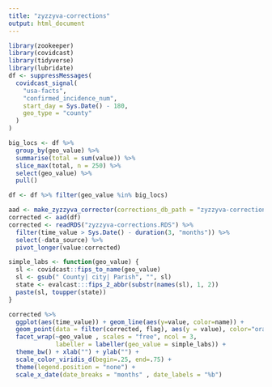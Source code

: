 ```yaml
---
title: "zyzzyva-corrections"
output: html_document
---
```


```r
library(zookeeper)
library(covidcast)
library(tidyverse)
library(lubridate)
df <- suppressMessages(
  covidcast_signal(
    "usa-facts",
    "confirmed_incidence_num",
    start_day = Sys.Date() - 180,
    geo_type = "county"
  )
)

big_locs <- df %>% 
  group_by(geo_value) %>%
  summarise(total = sum(value)) %>%
  slice_max(total, n = 250) %>% 
  select(geo_value) %>%
  pull()

df <- df %>% filter(geo_value %in% big_locs)

aad <- make_zyzzyva_corrector(corrections_db_path = "zyzzyva-corrections.RDS")
corrected <- aad(df)
corrected <- readRDS("zyzzyva-corrections.RDS") %>%
  filter(time_value > Sys.Date() - duration(3, "months")) %>%
  select(-data_source) %>%
  pivot_longer(value:corrected)

simple_labs <- function(geo_value) {
  sl <- covidcast::fips_to_name(geo_value)
  sl <- gsub(" County| city| Parish", "", sl)
  state <- evalcast:::fips_2_abbr(substr(names(sl), 1, 2))
  paste(sl, toupper(state))
}
```

```r
corrected %>% 
  ggplot(aes(time_value)) + geom_line(aes(y=value, color=name)) +
  geom_point(data = filter(corrected, flag), aes(y = value), color="orange") +
  facet_wrap(~geo_value , scales = "free", ncol = 3, 
             labeller = labeller(geo_value = simple_labs)) +
  theme_bw() + xlab("") + ylab("") +
  scale_color_viridis_d(begin=.25, end=.75) + 
  theme(legend.position = "none") +
  scale_x_date(date_breaks = "months" , date_labels = "%b")
```



